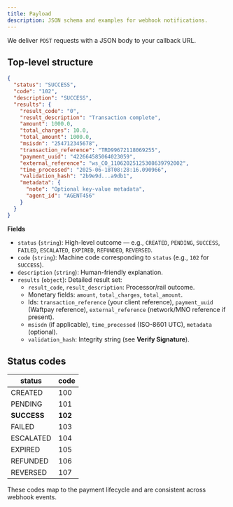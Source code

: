 ```yaml
---
title: Payload
description: JSON schema and examples for webhook notifications.
---
```


We deliver `POST` requests with a JSON body to your callback URL.

## Top-level structure

```json
{
  "status": "SUCCESS",
  "code": "102",
  "description": "SUCCESS",
  "results": {
    "result_code": "0",
    "result_description": "Transaction complete",
    "amount": 1000.0,
    "total_charges": 10.0,
    "total_amount": 1000.0,
    "msisdn": "254712345678",
    "transaction_reference": "TRD99672118069255",
    "payment_uuid": "422664585064023059",
    "external_reference": "ws_CO_11062025125308639792002",
    "time_processed": "2025-06-18T08:28:16.090966",
    "validation_hash": "2b9e9d...a9db1",
    "metadata": {
      "note": "Optional key-value metadata",
      "agent_id": "AGENT456"
    }
  }
}
```

**Fields**

- `status` (`string`): High-level outcome — e.g., `CREATED`, `PENDING`, `SUCCESS`, `FAILED`, `ESCALATED`, `EXPIRED`, `REFUNDED`, `REVERSED`.  
- `code` (`string`): Machine code corresponding to `status` (e.g., `102` for `SUCCESS`).  
- `description` (`string`): Human-friendly explanation.  
- `results` (`object`): Detailed result set:
  - `result_code`, `result_description`: Processor/rail outcome.  
  - Monetary fields: `amount`, `total_charges`, `total_amount`.  
  - Ids: `transaction_reference` (your client reference), `payment_uuid` (Waftpay reference), `external_reference` (network/MNO reference if present).  
  - `msisdn` (if applicable), `time_processed` (ISO-8601 UTC), `metadata` (optional).  
  - `validation_hash`: Integrity string (see **Verify Signature**).

## Status codes

| status     | code |
|------------|------|
| CREATED    | 100  |
| PENDING    | 101  |
| **SUCCESS**| **102** |
| FAILED     | 103  |
| ESCALATED  | 104  |
| EXPIRED    | 105  |
| REFUNDED   | 106  |
| REVERSED   | 107  |

These codes map to the payment lifecycle and are consistent across webhook events.
